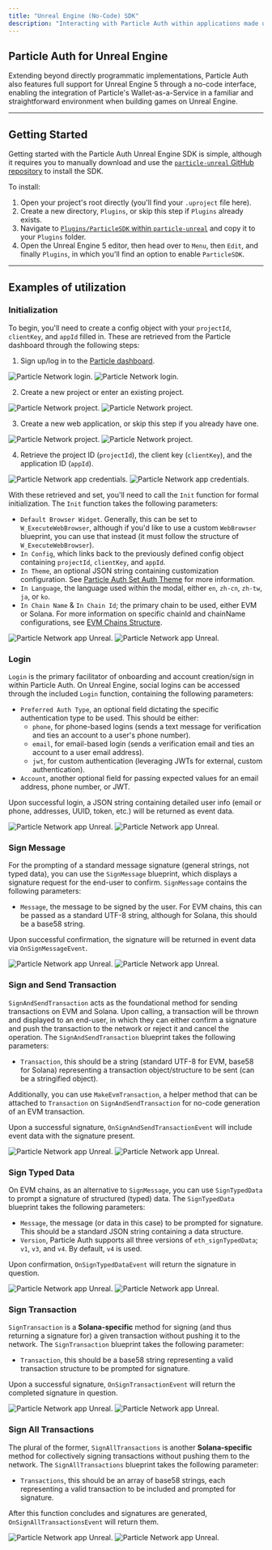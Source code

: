 ```yaml
---
title: "Unreal Engine (No-Code) SDK"
description: "Interacting with Particle Auth within applications made using Unreal Engine."
---
```


## Particle Auth for Unreal Engine

Extending beyond directly programmatic implementations, Particle Auth also features full support for Unreal Engine 5 through a no-code interface, enabling the integration of Particle's Wallet-as-a-Service in a familiar and straightforward environment when building games on Unreal Engine.

***

## Getting Started

Getting started with the Particle Auth Unreal Engine SDK is simple, although it requires you to manually download and use the [`particle-unreal` GitHub repository](https://github.com/Particle-Network/particle-unreal) to install the SDK. 

To install:

1. Open your project's root directly (you'll find your `.uproject` file here).
2. Create a new directory, `Plugins`, or skip this step if `Plugins` already exists.
3. Navigate to [`Plugins/ParticleSDK` within `particle-unreal`](https://github.com/Particle-Network/particle-unreal/tree/main/Plugins) and copy it to your `Plugins` folder.
4. Open the Unreal Engine 5 editor, then head over to `Menu`, then `Edit`, and finally `Plugins`, in which you'll find an option to enable `ParticleSDK`.

***

## Examples of utilization

### Initialization

To begin, you'll need to create a config object with your `projectId`, `clientKey`, and `appId` filled in. These are retrieved from the Particle dashboard through the following steps:

1. Sign up/log in to the [Particle dashboard](https://dashboard.particle.network/).

<img
  className="block dark:hidden"
  src="/api/auth/desktop-sdks/images/login.png"
  alt="Particle Network login."
/>
<img
  className="hidden dark:block"
  src="/api/auth/desktop-sdks/images/login.png"
  alt="Particle Network login."
/>

2. Create a new project or enter an existing project.

<img
  className="block dark:hidden"
  src="/api/auth/desktop-sdks/images/project.png"
  alt="Particle Network project."
/>
<img
  className="hidden dark:block"
  src="/api/auth/desktop-sdks/images/project.png"
  alt="Particle Network project."
/>

3. Create a new web application, or skip this step if you already have one.

<img
  className="block dark:hidden"
  src="/api/auth/desktop-sdks/images/app.png"
  alt="Particle Network project."
/>
<img
  className="hidden dark:block"
  src="/api/auth/desktop-sdks/images/app.png"
  alt="Particle Network project."
/>

4. Retrieve the project ID (`projectId`), the client key (`clientKey`), and the application ID (`appId`).

<img
  className="block dark:hidden"
  src="/api/auth/desktop-sdks/images/credentials.png"
  alt="Particle Network app credentials."
/>
<img
  className="hidden dark:block"
  src="/api/auth/desktop-sdks/images/credentials.png"
  alt="Particle Network app credentials."
/>

With these retrieved and set, you'll need to call the `Init` function for formal initialization. The `Init` function takes the following parameters:

- `Default Browser Widget`. Generally, this can be set to `W_ExecuteWebBrowser`, although if you'd like to use a custom `WebBrowser` blueprint, you can use that instead (it must follow the structure of `W_ExecuteWebBrowser`).
- `In Config`, which links back to the previously defined config object containing `projectId`, `clientKey`, and `appId`.
- `In Theme`, an optional JSON string containing customization configuration. See [Particle Auth Set Auth Theme](https://docs.particle.network/developers/auth-service/sdks/web#set-auth-theme) for more information.
- `In Language`, the language used within the modal, either `en`, `zh-cn`, `zh-tw`, `ja`, or `ko`.
- `In Chain Name` & `In Chain Id`; the primary chain to be used, either EVM or Solana. For more information on specific chainId and chainName configurations, see [EVM Chains Structure](https://docs.particle.network/developers/other-services/node-service/evm-chains-api#structure).

<img
  className="block dark:hidden"
  src="/api/auth/multi/images/unreal.png"
  alt="Particle Network app Unreal."
/>
<img
  className="hidden dark:block"
  src="/api/auth/multi/images/unreal.png"
  alt="Particle Network app Unreal."
/>

### Login

`Login` is the primary facilitator of onboarding and account creation/sign in within Particle Auth. On Unreal Engine, social logins can be accessed through the included `Login` function, containing the following parameters:

- `Preferred Auth Type`, an optional field dictating the specific authentication type to be used. This should be either:
  - `phone`, for phone-based logins (sends a text message for verification and ties an account to a user's phone number).
  - `email`, for email-based login (sends a verification email and ties an account to a user email address).
  - `jwt`, for custom authentication (leveraging JWTs for external, custom authentication).
- `Account`, another optional field for passing expected values for an email address, phone number, or JWT.

Upon successful login, a JSON string containing detailed user info (email or phone, addresses, UUID, token, etc.) will be returned as event data.

<img
  className="block dark:hidden"
  src="/api/auth/multi/images/unreal2.png"
  alt="Particle Network app Unreal."
/>
<img
  className="hidden dark:block"
  src="/api/auth/multi/images/unreal2.png"
  alt="Particle Network app Unreal."
/>

### Sign Message

For the prompting of a standard message signature (general strings, not typed data), you can use the `SignMessage` blueprint, which displays a signature request for the end-user to confirm. `SignMessage` contains the following parameters:

- `Message`, the message to be signed by the user. For EVM chains, this can be passed as a standard UTF-8 string, although for Solana, this should be a base58 string.

Upon successful confirmation, the signature will be returned in event data via `OnSignMessageEvent`.

<img
  className="block dark:hidden"
  src="/api/auth/multi/images/unreal3.png"
  alt="Particle Network app Unreal."
/>
<img
  className="hidden dark:block"
  src="/api/auth/multi/images/unreal3.png"
  alt="Particle Network app Unreal."
/>

### Sign and Send Transaction

`SignAndSendTransaction` acts as the foundational method for sending transactions on EVM and Solana. Upon calling, a transaction will be thrown and displayed to an end-user, in which they can either confirm a signature and push the transaction to the network or reject it and cancel the operation. The `SignAndSendTransaction` blueprint takes the following parameters:

- `Transaction`, this should be a string (standard UTF-8 for EVM, base58 for Solana) representing a transaction object/structure to be sent (can be a stringified object).

Additionally, you can use `MakeEvmTransaction`, a helper method that can be attached to `Transaction` on  `SignAndSendTransaction` for no-code generation of an EVM transaction.

Upon a successful signature, `OnSignAndSendTransactionEvent` will include event data with the signature present.

<img
  className="block dark:hidden"
  src="/api/auth/multi/images/unreal4.png"
  alt="Particle Network app Unreal."
/>
<img
  className="hidden dark:block"
  src="/api/auth/multi/images/unreal4.png"
  alt="Particle Network app Unreal."
/>

### Sign Typed Data

On EVM chains, as an alternative to `SignMessage`, you can use `SignTypedData` to prompt a signature of structured (typed) data. The `SignTypedData` blueprint takes the following parameters:

- `Message`, the message (or data in this case) to be prompted for signature. This should be a standard JSON string containing a data structure.
- `Version`, Particle Auth supports all three versions of `eth_signTypedData`; `v1`, `v3`, and `v4`. By default, `v4` is used.

Upon confirmation, `OnSignTypedDataEvent` will return the signature in question.

<img
  className="block dark:hidden"
  src="/api/auth/multi/images/unreal5.png"
  alt="Particle Network app Unreal."
/>
<img
  className="hidden dark:block"
  src="/api/auth/multi/images/unreal5.png"
  alt="Particle Network app Unreal."
/>

### Sign Transaction

`SignTransaction` is a **Solana-specific** method for signing (and thus returning a signature for) a given transaction without pushing it to the network. The `SignTransaction` blueprint takes the following parameter:

- `Transaction`, this should be a base58 string representing a valid transaction structure to be prompted for signature.

Upon a successful signature, `OnSignTransactionEvent` will return the completed signature in question.

<img
  className="block dark:hidden"
  src="/api/auth/multi/images/unreal6.png"
  alt="Particle Network app Unreal."
/>
<img
  className="hidden dark:block"
  src="/api/auth/multi/images/unreal6.png"
  alt="Particle Network app Unreal."
/>

### Sign All Transactions

The plural of the former, `SignAllTransactions` is another **Solana-specific** method for collectively signing transactions without pushing them to the network. The `SignAllTransactions` blueprint takes the following parameter:

- `Transactions`, this should be an array of base58 strings, each representing a valid transaction to be included and prompted for signature.

After this function concludes and signatures are generated, `OnSignAllTransactionsEvent` will return them.

<img
  className="block dark:hidden"
  src="/api/auth/multi/images/unreal7.png"
  alt="Particle Network app Unreal."
/>
<img
  className="hidden dark:block"
  src="/api/auth/multi/images/unreal7.png"
  alt="Particle Network app Unreal."
/>
